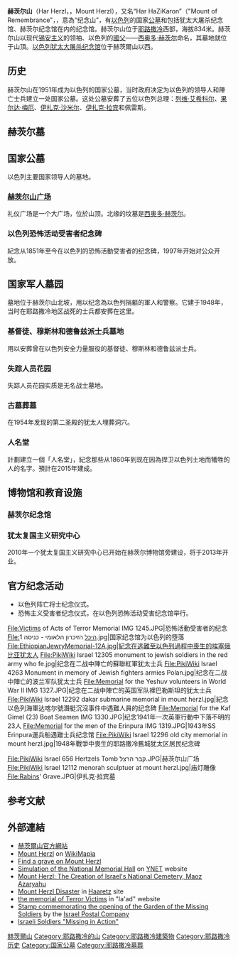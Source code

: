 {{RoughTranslation|time=2013-03-15}}

{{Infobox mountain
|table_width=
| Name = 赫茨爾山
| Photo = Mount Herzl IMG 1149.JPG
| Caption = 赫茨爾山國家公墓入口
| Elevation = 834米
| Location = [[耶路撒冷|耶路撒冷]]
| Range = 
| pushpin_map = Israel
| pushpin_mapsize = 150
| pushpin_map_caption = 在以色列的位置
| latd=31 | latm=46 | lats=26 | latNS=N
| longd=35 | longm=10 | longs=50 | longEW=E
| First ascent = 
| Easiest route = 
}}

{{Infobox cemetery
|name = 赫茨尔山
|image = Mount Herzl - Mivza Kadesh Plot IMG 1228.JPG
|imagesize =250px
|caption = 
|established = 
|country = [[以色列|以色列]]
|location = 赫茨爾山, [[耶路撒冷|耶路撒冷]]
|coordinates = 
|type = 
|owner = 
|size = 
|graves= 
|website = [https://web.archive.org/web/20151026071121/http://www.herzl.org/English/ 赫茨爾山官方網站]{{en}}
|findagrave = [http://www.findagrave.com/php/famous.php?page=cem&FScemeteryid=639812 Findagrave]
|political =
}}

'''赫茨尔山'''（Har Herzl，{{lang-he|'''הר הרצל'''}}，Mount Herzl），又名“Har HaZiKaron”（"Mount of Remembrance"，{{lang-he|'''הר הזכרון'''}}，意為“纪念山”，有[[以色列|以色列]]的国家[[公墓|公墓]]和包括犹太大屠杀纪念馆、赫茨尔纪念馆在内的纪念馆。赫茨尔山位于[[耶路撒冷|耶路撒冷]]西部，海拔834米。赫茨尔山以现代[[锡安主义|锡安主义]]的领袖、以色列的[[國父|國父]]——[[西奥多·赫茨尔|西奥多·赫茨尔]]命名，其墓地就位于山頂。[[以色列猶太大屠殺紀念館|以色列犹太大屠杀纪念馆]]位于赫茨爾山以西。

==历史==
赫茨尔山在1951年成为以色列的国家公墓，当时政府决定为以色列的领导人和陣亡士兵建立一处国家公墓。这处公墓安葬了五位以色列总理：[[列维·艾希科尔|列维·艾希科尔]]、[[果尔达·梅厄|果尔达·梅厄]]、[[伊扎克·沙米尔|伊扎克·沙米尔]]、[[伊扎克·拉宾|伊扎克·拉宾]]和佩雷斯。

== 赫茨尔墓 ==

== 国家公墓 ==
以色列主要国家领导人的墓地。

=== [[赫茨尔山广场|赫茨尔山广场]] ===
礼仪广场是一个大广场，位於山顶。北缘的坟墓是[[西奥多·赫茨尔|西奥多·赫茨尔]]。

=== 以色列恐怖活动受害者纪念碑 ===
紀念从1851年至今在以色列的恐怖活動受害者的纪念碑，1997年开始对公众开放。

== 国家军人墓园 ==
墓地位于赫茨尔山北坡，用以纪念為以色列捐軀的軍人和警察。它建于1948年，当时在耶路撒冷地区战死的士兵都安葬在这里。

===基督徒、穆斯林和德鲁兹派士兵墓地===
用以安葬曾在以色列安全力量服役的基督徒、穆斯林和德鲁兹派士兵。

=== 失踪人员花园 ===
失踪人员花园实质是无名战士墓地。

=== 古墓葬墓 ===
在1954年发现的第二圣殿的犹太人埋葬洞穴。

=== 人名堂 ===
計劃建立一個「人名堂」，紀念那些从1860年到现在因為捍卫以色列土地而犧牲的人的名字。預計在2015年建成。

==博物馆和教育设施==

=== 赫茨尔纪念馆 ===

===犹太复国主义研究中心===
2010年一个犹太复国主义研究中心已开始在赫茨尔博物馆旁建设，将于2013年开业。

==官方纪念活动==
*以色列阵亡将士纪念仪式。
*恐怖主义受害者纪念仪式，在以色列恐怖活动受害纪念馆举行。

<gallery>
File:Victims of Acts of Terror Memorial IMG 1245.JPG|恐怖活動受害者的纪念
File:היכל הזיכרון הלאומי - כניסה 1.jpg|国家纪念馆为以色列的堕落
File:EthiopianJewryMemorial-12A.jpg|紀念在逃難至以色列過程中喪生的埃塞俄比亚犹太人
File:PikiWiki Israel 12305 monument to jewish soldiers in the red army who fe.jpg|纪念在二战中陣亡的蘇聯紅軍犹太士兵
File:PikiWiki Israel 4263 Monument in memory of Jewish fighters armies Polan.jpg|纪念在二战中陣亡的波兰军队犹太士兵
File:Memorial for the Yeshuv volunteers in World War II IMG 1327.JPG|纪念在二战中陣亡的英国军队裡巴勒斯坦的犹太士兵
File:PikiWiki Israel 12292 dakar submarine memorial in mount herzl.jpg|紀念以色列海軍达喀尔號潛艇沉沒事件中遇難人員的纪念碑
File:Memorial for the Kaf Gimel (23) Boat Seamen IMG 1330.JPG|纪念1941年一次英軍行動中下落不明的23人
File:Memorial for the men of the Erinpura IMG 1319.JPG|1943年SS Erinpura運兵船遇難士兵纪念馆
File:PikiWiki Israel 12296 old city memorial in mount herzl.jpg|1948年戰爭中喪生的耶路撒冷舊城犹太区居民纪念碑
</gallery>  

<gallery>
File:PikiWiki Israel 656 Hertzels Tomb קבר הרצל.JPG|赫茨尔山广场
File:PikiWiki Israel 12112 menorah sculptuer at mount herzl.jpg|庙灯雕像
File:Rabins' Grave.JPG|伊扎克·拉宾墓
</gallery>

== 参考文献 ==
{{Reflist}}

== 外部連結 ==
{{Commons category|Mount Herzl}}

* [https://web.archive.org/web/20151026071121/http://www.herzl.org/English/ 赫茨爾山官方網站]{{en}}
* [http://wikimapia.org/#lat=31.7744216&lon=35.179081&z=16&l=0&m=b Mount Herzl] {{WebCite|url=https://www.webcitation.org/61CZ2O6Sc?url=http://wikimapia.org/#lat=31.7744216&lon=35.179081&z=16&l=0&m=b |date=20110825123910 |dateformat=iso }} on [[WikiMapia|WikiMapia]] 
* [http://www.findagrave.com/php/famous.php?page=cem&FScemeteryid=639812 Find a grave on Mount Herzl] {{Wayback|url=http://www.findagrave.com/php/famous.php?page=cem&FScemeteryid=639812 |date=20110805003351 }}
* [http://www.ynetnews.com/articles/0,7340,L-4066353,00.html Simulation of the National Memorial Hall] {{Wayback|url=http://www.ynetnews.com/articles/0,7340,L-4066353,00.html |date=20121025201431 }} on [[YNET|YNET]] website
* [https://web.archive.org/web/20110608014357/http://muse.jhu.edu/login?uri=%2Fjournals%2Fisrael_studies%2Fv001%2F1.2azaryahu.html Mount Herzl: The Creation of Israel's National Cemetery, Maoz Azaryahu]
* [http://www.haaretz.com/news/national/one-killed-5-hurt-after-lighting-rig-collapses-on-mount-herzl-in-jerusalem-1.425096 Mount Herzl Disaster] {{Wayback|url=http://www.haaretz.com/news/national/one-killed-5-hurt-after-lighting-rig-collapses-on-mount-herzl-in-jerusalem-1.425096 |date=20120902055523 }} in [[Haaretz|Haaretz]] site
* [https://web.archive.org/web/20120712165141/http://laad.btl.gov.il/show_item.asp?levelId=35164 the memorial of Terror Victims] in "la'ad" website
* [https://web.archive.org/web/20120315145558/http://www.boeliem.com/content/2004/704.html Stamp commemorating the opening of the Garden of the Missing Soldiers] by the [[Israel_Postal_Company|Israel Postal Company]]
*[http://www.jewishvirtuallibrary.org/jsource/Society_&_Culture/missinginactiontoc.html Israeli Soldiers "Missing in Action"] {{Wayback|url=http://www.jewishvirtuallibrary.org/jsource/Society_%26_Culture/missinginactiontoc.html |date=20160610192804 }}

[[Category:赫茨爾山|]]
[[Category:耶路撒冷的山|Category:耶路撒冷的山]]
[[Category:耶路撒冷建築物|Category:耶路撒冷建築物]]
[[Category:耶路撒冷历史|Category:耶路撒冷历史]]
[[Category:国家公墓|Category:国家公墓]]
[[Category:耶路撒冷墓葬|Category:耶路撒冷墓葬]]